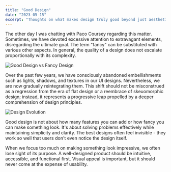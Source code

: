 ```yaml
---
title: "Good Design"
date: "2023-05-15"
excerpt: "Thoughts on what makes design truly good beyond just aesthetics."
---
```


The other day I was chatting with Paco Coursey regarding this matter. Sometimes, we have devoted excessive attention to extravagant elements, disregarding the ultimate goal. The term "fancy" can be substituted with various other aspects. In general, the quality of a design does not escalate proportionally with its complexity.

![Good Design vs Fancy Design](/placeholder.svg?height=400&width=600&query=minimalist+graph+showing+good+design+vs+fancy+design+on+black+background)

Over the past few years, we have consciously abandoned embellishments such as lights, shadows, and textures in our UI designs. Nevertheless, we are now gradually reintegrating them. This shift should not be misconstrued as a regression from the era of flat design or a reembrace of skeuomorphic design; instead, it represents a progressive leap propelled by a deeper comprehension of design principles.

![Design Evolution](/placeholder.svg?height=400&width=600&query=minimalist+graph+showing+design+evolution+with+multiple+lines+on+black+background)

Good design is not about how many features you can add or how fancy you can make something look. It's about solving problems effectively while maintaining simplicity and clarity. The best designs often feel invisible - they work so well that users don't even notice the design itself.

When we focus too much on making something look impressive, we often lose sight of its purpose. A well-designed product should be intuitive, accessible, and functional first. Visual appeal is important, but it should never come at the expense of usability.
